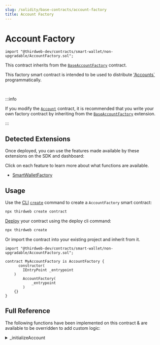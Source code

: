 ```yaml
---
slug: /solidity/base-contracts/account-factory
title: Account Factory
---
```



# Account Factory

```solidity
import "@thirdweb-dev/contracts/smart-wallet/non-upgradable/AccountFactory.sol";
```

This contract inherits from the [`BaseAccountFactory`](/solidity/extensions/base-account-factory) contract.

This factory smart contract is intended to be used to distribute ['Accounts`](/solidity/base-contracts/account) programmatically.

<ViewContractCodeButton
  link="https://github.com/thirdweb-dev/contracts/blob/main/contracts/smart-wallet/non-upgradable/AccountFactory.sol"
  name="AccountFactory"
/>

<br/>

:::info

If you modify the [`Account`](/solidity/base-contracts/account) contract, it is recommended that you write your own
factory contract by inheriting from the [`BaseAccountFactory`](/solidity/extensions/base-account-factory) extension.

:::

## Detected Extensions

Once deployed, you can use the features made available by these extensions on the SDK and dashboard:

Click on each feature to learn more about what functions are available.

- [SmartWalletFactory](/solidity/extensions/base-account-factory)

## Usage

Use the [CLI](/cli) [`create`](/cli/create) command to create a `AccountFactory` smart contract:

```bash
npx thirdweb create contract
```

[Deploy](/deploy) your contract using the deploy cli command:

```bash
npx thirdweb create
```

Or import the contract into your existing project and inherit from it.

```solidity
import "@thirdweb-dev/contracts/smart-wallet/non-upgradable/AccountFactory.sol";

contract MyAccountFactory is AccountFactory {
	  constructor(
        IEntryPoint _entrypoint
    )
        AccountFactory(
            _entrypoint
        )
    {}
}
```

## Full Reference

The following functions have been implemented on this contract & are available to be overridden to add custom logic:

<details>
<summary>_initializeAccount</summary>
<div>

Called in `createAccount`. Initializes the account contract created in `createAccount`.

```solidity
function _initializeAccount(
    address _account,
    address _admin,
    bytes calldata _data
) internal override {
    Account(payable(_account)).initialize(_admin, _data);
}
```

#### _account

The address of the smart account smart contract to initialize.

#### _admin

The address to be set as default admin role for the contract. Must be of type `address`.

#### _data

If extra storage variables are required in your account contract, abi encode the variables, 
pass them to this function as the `bytes` argument. 

For example:

```solidity

function initializeAccount(
    address _admin,
    bytes calldata _data
) public override initializer {
    Account.initialize(_admin, _data);
}
```

</div>
</details>
